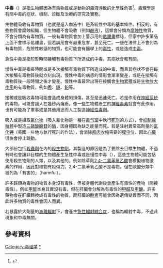 {{medical}}
{{Infobox medical condition (new)
| name            = 中毒<br/>Poisoning
| image           = GHS-pictogram-skull.svg
| alt             = 
| caption         = 毒性物質的符號
| synonym         = <!--Envenomation-->
| pronounce       = 
| field           = 
<!--| ICD10          。
| ICD9            = {{ICD9|xxx}}-->
| ICDO            = 
| OMIM            = 
| DiseasesDB      = 
| MedlinePlus     = 
| eMedicineSubj   = 
| eMedicineTopic  = 
| MeSH            = 
| GeneReviewsNBK  = 
| GeneReviewsName = 
| Orphanet        = 
}}
'''中毒'''（{{lang-en|Poisoning}}）是指[[生物體|生物體]]因為[[毒物|有毒物質]]或是[[動物|動物]]的[[毒液|毒液]]導致的[[化學|化學]]性危害<ref name="Meriam">{{cite web| url=http://www.merriam-webster.com/medical/poison| title=Poison| publisher=Meriam-Webster| accessdate=2016-10-20| archive-date=2016-04-03| archive-url=https://web.archive.org/web/20160403203526/http://www.merriam-webster.com/medical/poison| dead-url=no}}</ref>。[[毒理學|毒理學]]是有關中毒的症狀、機制、診斷及治療的研究及實務。

生物體吸收有毒物質（也就是進入血液中）是系統性中毒的基本條件。相反的，有些物質會腐蝕組織，但生物體不會吸收（例如[[鹼液|鹼液]]），這類會分類為[[腐蝕性|腐蝕性]]物質，不會分類為有毒物質。一般有毒物質會加上警示用的[[骷髏畫|骷髏畫]]標誌，但家中許多藥品上面不會標示骷髏畫，但若誤用會有嚴重危害，甚至死亡。一些在法律上不會列為有毒物質，危險性較低的物質，也可能會有醫學上的[[毒性|毒性]]，或是造成[[中毒|中毒]]。

急性中毒是指短暫時間接觸有毒物質下所造成的中毒。其症狀會和{{le|劑量反應關係|dose–response relationship|接觸有毒物質的程度}}有關。

慢性中毒是指長時間或是多次接觸有毒物質下所造成的中毒，而且其症狀不會在每次接觸有毒物質後就立刻出現。慢性中毒的病患的情形會漸漸變差，或是在接觸有毒物質後一段時間之後才變差。慢性中毒最常出現在接觸會[[生物累積|生物累積]]或是[[生物放大作用|生物放大作用]]的有毒物質，例如[[汞|汞]]、[[鎘|鎘]]、[[鉛|鉛]]等。

接觸或是吸收毒物可能會造成身體的損傷，甚至是迅速死亡。若是作用在[[神經系統|神經系統]]的毒物，可能會讓人在幾秒內癱瘓，像一些生物體產生的[[神經毒素|神經毒素]]就會有此作用，也有可能為了軍事或是其他用途而人工製造[[神經性毒劑|神經性毒劑]]。

吸入或是攝取[[氰化物|氰化物]]（吸入氰化物是一種在[[毒气室|毒气室]]中執行[[死刑|死刑]]的方式），會[[酶抑制剂|抑制]][[線粒體|線粒體]]中製造[[三磷酸腺苷|三磷酸腺苷]]的[[酶|酶]]，因身體因為缺乏能量而死。若是注射異常高劑量的[[氯化钾|氯化钾]]（美國一些地方執行死刑的作法），會消除[[肌肉收缩|肌肉收缩]]需要的[[膜电位|膜电位]]，因此[[心臟|心臟]]很快會停止跳動。

大部份包括[[殺蟲劑|殺蟲劑]]在內的[[殺生物劑|殺生物劑]]，其製造的原因是為了要除去目標生物體，不過有時也會讓非目標的生物體產生急性中毒或是慢性中毒（{{le|二次中毒|secondary poisoning}}），這些生物體可能包括使用殺生物劑的人類，以及其他的{{le|有益生物|beneficial organism}}。例如除草劑[[2,4-二氯苯氧乙酸|2,4-二氯苯氧乙酸]]會模擬植物激素的作用，因此對植物有殺傷力。2,4-二氯苯氧乙酸不是毒物，但在歐盟分類中被列為「有害的」（harmful）。

許多歸類為毒物的物質本身沒有毒性，但被身體代謝後會產生有毒性的產物（間接毒性）。例如[[甲醇|甲醇]]本身其實沒有毒，但在肝臟會分解為有毒性的[[甲醛|甲醛]]及[[甲酸|甲酸]]。許多藥物會在肝臟轉換成有毒性的物質，而肝臟的[[酵素|酵素]]可能會因為遺傳變異而不同，因此許多物質的毒性會因人而異。

若暴露於大劑量的[[游離輻射|游離輻射]]下，會產生[[急性輻射綜合症|急性輻射綜合症]]，也稱為輻射中毒，不過此現象和中毒無關。

==參考資料==
{{reflist}}
{{中毒和毒性}}
[[Category:毒理学|Category:毒理学]]
[[Category:中毒|*]]